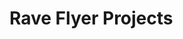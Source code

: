 
# Rave Flyer Projects

<div className="flex flex-col justify-center pt-10 gap-8">

<ListLink
  href='https://instagram.com/rave.rat.nyc'
  label='NYC Instagram Flyer Sharing and Curation'
/>
<ListLink
  href='https://instagram.com/la.sindigata.de.las.nalgoticas'
  label='CDMX Girls Only Instagram for Exclusive Discounts'
/>
<ListLink
  href='https://facebook.com/groups/cdmxflyers'
  label='CDMX Flyers Facebook Group'
/>
<ListLink href='/tickets' label='Ticket Links' />

</div>
